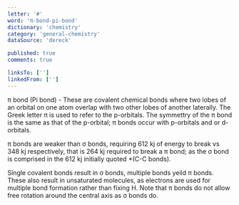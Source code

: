 ```yaml
---
letter: '#'
word: 'π-bond-pi-bond'
dictionary: 'chemistry'
category: 'general-chemistry'
dataSource: 'dereck'

published: true
comments: true

linksTo: ['']
linkedFrom: ['']
---
```


<a id="π_bond_pi_bond">π bond (Pi bond)</a> - These are covalent chemical bonds where two lobes of an orbital on one atom overlap with two other lobes of another laterally. The Greek letter π is used to refer to the p-orbitals. The symmettry of the π bond is the same as that of the p-orbital; π bonds occur with p-orbitals and or d-orbitals.

π bonds are weaker than σ bonds, requiring 612 kj of energy to break vs 348 kj respectively, that is 264 kj required to break a π bond; as the σ bond is comprised in the 612 kj initially quoted \*(C-C bonds).

Single covalent bonds result in σ bonds, multiple bonds yeild π bonds. These also result in unsaturated molecules, as electrons are used for multiple bond formation rather than fixing H. Note that π bonds do not allow free rotation around the central axis as σ bonds do.